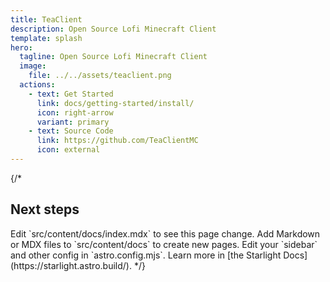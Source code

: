 ```yaml
---
title: TeaClient
description: Open Source Lofi Minecraft Client
template: splash
hero:
  tagline: Open Source Lofi Minecraft Client
  image:
    file: ../../assets/teaclient.png
  actions:
    - text: Get Started
      link: docs/getting-started/install/
      icon: right-arrow
      variant: primary
    - text: Source Code
      link: https://github.com/TeaClientMC
      icon: external
---
```

{/* 

## Next steps

<CardGrid stagger>
	<Card title="Update content" icon="pencil">
		Edit `src/content/docs/index.mdx` to see this page change.
	</Card>
	<Card title="Add new content" icon="add-document">
		Add Markdown or MDX files to `src/content/docs` to create new pages.
	</Card>
	<Card title="Configure your site" icon="setting">
		Edit your `sidebar` and other config in `astro.config.mjs`.
	</Card>
	<Card title="Read the docs" icon="open-book">
		Learn more in [the Starlight Docs](https://starlight.astro.build/).
	</Card>
</CardGrid> */}
